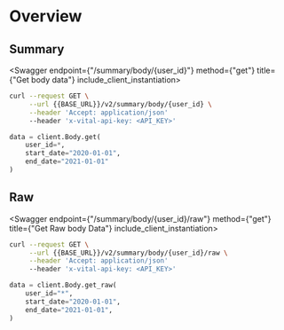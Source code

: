 
# Overview

## Summary

<Swagger endpoint={"/summary/body/{user_id}"} method={"get"} title={"Get body data"} include_client_instantiation>

```bash
curl --request GET \
     --url {{BASE_URL}}/v2/summary/body/{user_id} \
     --header 'Accept: application/json'
     --header 'x-vital-api-key: <API_KEY>'
```

```python
data = client.Body.get(
    user_id=*,
    start_date="2020-01-01",
    end_date="2021-01-01"
)
```

</Swagger>

## Raw

<Swagger endpoint={"/summary/body/{user_id}/raw"} method={"get"} title={"Get Raw body Data"} include_client_instantiation>

```bash
curl --request GET \
     --url {{BASE_URL}}/v2/summary/body/{user_id}/raw \
     --header 'Accept: application/json'
     --header 'x-vital-api-key: <API_KEY>'
```

```python
data = client.Body.get_raw(
    user_id="*",
    start_date="2020-01-01",
    end_date="2021-01-01",
)
```

</Swagger>
